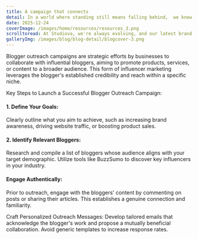 ```yaml
---
title: A campaign that connects
detail: In a world where standing still means falling behind,  we knew it was time for a bold transformation..
date: 2025-12-24
coverImage: /images/home/resources/resources_3.png
scrolltoread: At Studiova, we're always evolving, and our latest brand redesign is a bold step forward. This transformation reflects our commitment to innovation and growth, both in how we look and how we connect with you.
galleryImg: /images/blog/blog-detail/blogcover-3.png
---
```


Blogger outreach campaigns are strategic efforts by businesses to collaborate with influential bloggers, aiming to promote products, services, or content to a broader audience. This form of influencer marketing leverages the blogger's established credibility and reach within a specific niche.

Key Steps to Launch a Successful Blogger Outreach Campaign:

#### 1. Define Your Goals:
Clearly outline what you aim to achieve, such as increasing brand awareness, driving website traffic, or boosting product sales.

#### 2. Identify Relevant Bloggers: 
Research and compile a list of bloggers whose audience aligns with your target demographic. Utilize tools like BuzzSumo to discover key influencers in your industry.

#### Engage Authentically: 
Prior to outreach, engage with the bloggers' content by commenting on posts or sharing their articles. This establishes a genuine connection and familiarity.

Craft Personalized Outreach Messages: Develop tailored emails that acknowledge the blogger's work and propose a mutually beneficial collaboration. Avoid generic templates to increase response rates.